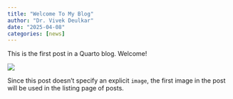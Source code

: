 ```yaml
---
title: "Welcome To My Blog"
author: "Dr. Vivek Deulkar"
date: "2025-04-08"
categories: [news]
---
```


This is the first post in a Quarto blog. Welcome!

![](thumbnail.jpg)

Since this post doesn't specify an explicit `image`, the first image in the post will be used in the listing page of posts.
